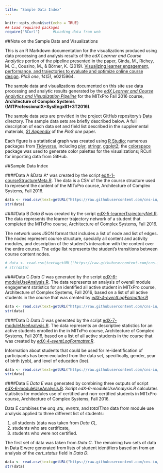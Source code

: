 ```yaml
---
title: "Sample Data Index"
---
```

```r
knitr::opts_chunk$set(echo = TRUE)
## Load required packages
require("RCurl")      #Loading data from web
```
##Note on the Sample Data and Visualizations

This is an R Markdown documentation for the visualizations produced using data processing and analysis results of the *edX Learner and Course Analytics* portion of the pipeline presented in the paper, Ginda, M., Richey, M. C., Cousino, M., & Börner, K. (2019). [Visualizing learner engagement, performance, and trajectories to evaluate and optimize online course design](https://journals.plos.org/plosone/article?id=10.1371/journal.pone.0215964). *PloS one*, *14(5)*, e0215964.

The sample data and visualizations documented on this site use data processing and analytic results generated by the *[edX Learner and Course Analytics and Visualization Pipeline](https://github.com/cns-iu/edx-learnertrajectorynetpipeline)* for the MITxPro Fall 2016 course, **Architecture of Complex Systems (MITProfessionalX+SysEngxB1+3T2016)**.

The sample data sets are provided in the project GitHub repository's [Data](https://github.com/cns-iu/edx-learnertrajectorynetpipeline/tree/master/data) directory. The sample data sets are briefly described below. A full description of each data set and field list described in the supplemental materials, *[S1 Appendix](https://doi.org/10.1371/journal.pone.0215964.s002)* of the *PloS one* paper.

Each figure is a statistical graph was created using [R Studio](https://www.rstudio.com/); numerous packages from [Tidyverse](https://www.tidyverse.org/), including  [plyr](https://github.com/hadley/plyr), [stringr](https://stringr.tidyverse.org/), [ggplot2](https://ggplot2.tidyverse.org/); the [colorspace](colorspace.r-forge.r-project.org) package was used to generate color palettes for the visualizations; RCurl for importing data from GitHub.

##Sample Data Index

####Data A
&Data A* was created by the script  [edX-1-courseStructureMeta.R](https://github.com/cns-iu/edx-learnertrajectorynetpipeline/blob/master/edX-1-courseStructureMeta.R). The data is a CSV of the the course structure used to represent the content of the MITxPro course, Architecture of Complex Systems, Fall 2016.

```r
data <- read.csv(text=getURL("https://raw.githubusercontent.com/cns-iu/edx-learnertrajectorynetpipeline/master/data/dataA.csv", ssl.verifypeer = FALSE), header=T)
str(data)
```

####Data B
*Data B* was created by the script  [edX-5-learnerTrajectoryNet.R](https://github.com/cns-iu/edx-learnertrajectorynetpipeline/blob/master/edX-5-learnerTrajectoryNet.R). The data represents the learner trajectory network of a student that completed the MITxPro course, Architecture of Complex Systems, Fall 2016. 

The network uses JSON format that includes a list of node and list of edges. The nodes represent course structure, specially all content and activity modules, and description of the student's interaction with the content over the entire course. The edge list represents the student's transitions between course content nodes.

```r
# data <- read.csv(text=getURL("https://raw.githubusercontent.com/cns-iu/edx-learnertrajectorynetpipeline/master/data/dataB.json", ssl.verifypeer = FALSE), header=T)
# str(data)
```

####Data C
*Data C* was generated by the script [edX-6-moduleUseAnalysis.R](https://github.com/cns-iu/edx-learnertrajectorynetpipeline/blob/master/edX-6-moduleUseAnalysis.R). The data represents an analysis of overall module engagement statistics for an identified all active student  in MITxPro course, Architecture of Complex Systems, Fall 2016, based on a list of all active students in the course that was created by *[edX-4-eventLogFormatter.R](https://github.com/cns-iu/edx-learnertrajectorynetpipeline/blob/master/edX-4-eventLogFormatter.R)*

```r
data <- read.csv(text=getURL("https://raw.githubusercontent.com/cns-iu/edx-learnertrajectorynetpipeline/master/data/dataC.csv",ssl.verifypeer = FALSE), header=T)
str(data)
```

####Data D
*Data D* was generated by the script [edX-7-moduleUseAnalysis.R](https://github.com/cns-iu/edx-learnertrajectorynetpipeline/blob/master/edX-7-studentFeatureExtraction.R). The data represents an descriptive statistics for an active students enrolled in the in MITxPro course, Architecture of Complex Systems, Fall 2016, based on a list of all active students in the course that was created by *[edX-4-eventLogFormatter.R](https://github.com/cns-iu/edx-learnertrajectorynetpipeline/blob/master/edX-4-eventLogFormatter.R)*. 

Information about students that could be used for re-identification of participants has been excluded from the data set, specifically, gender, year of birth (yob), and level of education (loe).

```r
data <- read.csv(text=getURL("https://raw.githubusercontent.com/cns-iu/edx-learnertrajectorynetpipeline/master/data/dataD.csv",ssl.verifypeer = FALSE), header=T)
str(data)
```

####Data E
*Data E* was generated by combining three outputs of script [edX-6-moduleUseAnalysis.R](https://github.com/cns-iu/edx-learnertrajectorynetpipeline/blob/master/edX-6-moduleUseAnalysis.R). Script *edX-6-moduleUseAnalysis.R* calculates statistics for modules use of certified and non-certified students in MITxPro course, Architecture of Complex Systems, Fall 2016.

Data E combines the *unq_stu*, *events*, and *totalTime* data from module use analysis applied to three different list of students: 

1. all students (data was taken from *Data C*), 
2. students who are certificate, 
3. students who were not certified.

The first set of data was taken from *Data C*. The remaining two sets of data in Data E were generated from lists of student identifiers based on from an analysis of the *cert_status* field in *Data D*.

```r
data <- read.csv(text=getURL("https://raw.githubusercontent.com/cns-iu/edx-learnertrajectorynetpipeline/master/data/dataE.csv",ssl.verifypeer = FALSE), header=T)
str(data)
```

